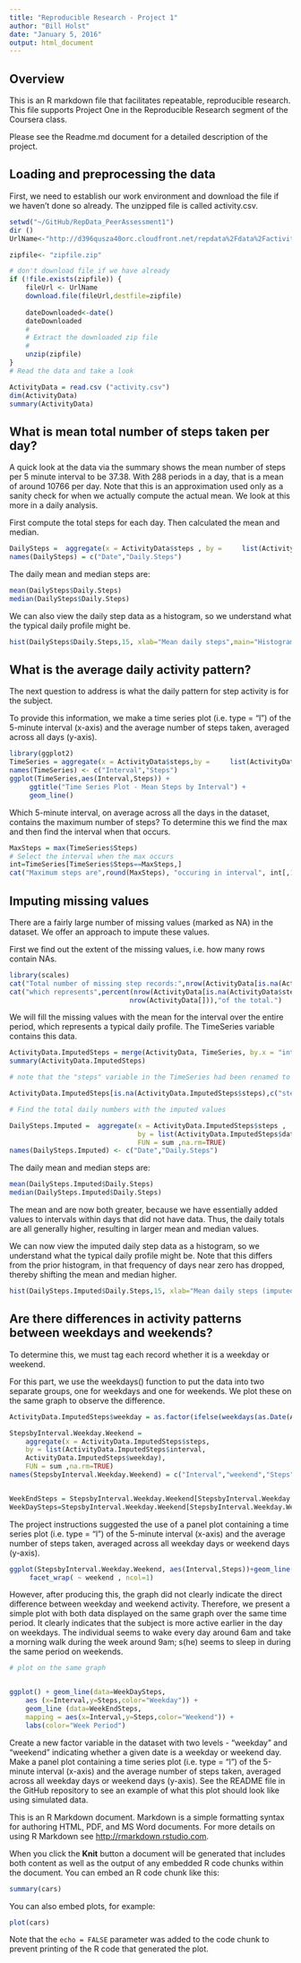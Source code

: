 ```yaml
---
title: "Reproducible Research - Project 1"
author: "Bill Holst"
date: "January 5, 2016"
output: html_document
---
```

## Overview

This is an R markdown file that facilitates repeatable, reproducible research. This file supports Project One in the Reproducible Research segment of the Coursera class.

Please see the Readme.md document for a detailed description of the project.

## Loading and preprocessing the data

First, we need to establish our work environment and download the file if we haven't done so already. The unzipped file is called activity.csv.

```r

setwd("~/GitHub/RepData_PeerAssessment1")
dir ()
UrlName<-"http://d396qusza40orc.cloudfront.net/repdata%2Fdata%2Factivity.zip"

zipfile<- "zipfile.zip"

# don't download file if we have already
if (!file.exists(zipfile)) {
    fileUrl <- UrlName
    download.file(fileUrl,destfile=zipfile)
    
    dateDownloaded<-date()
    dateDownloaded
    # 
    # Extract the downloaded zip file
    #
    unzip(zipfile)
}
# Read the data and take a look

ActivityData = read.csv ("activity.csv")
dim(ActivityData)
summary(ActivityData)

```

## What is mean total number of steps taken per day?

A quick look at the data via the summary shows the mean number of steps per 5 minute interval to be 37.38. With 288 periods in a day, that is a mean of around 10766 per day. Note that this is an approximation used only as a sanity check for when we actually compute the actual mean. We look at this more in a daily analysis.

First compute the total steps for each day. Then calculated the mean and median.

```r
DailySteps =  aggregate(x = ActivityData$steps , by =     list(ActivityData$date), FUN = sum ,na.rm=TRUE)
names(DailySteps) = c("Date","Daily.Steps")
```
The daily mean and median steps are:
```r
mean(DailySteps$Daily.Steps)
median(DailySteps$Daily.Steps)
```

We can also view the daily step data as a histogram, so we understand what the typical daily profile might be.

```r
hist(DailySteps$Daily.Steps,15, xlab="Mean daily steps",main="Histogram of Daily Steps")
```

## What is the average daily activity pattern?

The next question to address is what the daily pattern for step activity is for the subject. 


To provide this information, we make a time series plot (i.e. type = "l") of the 5-minute interval (x-axis) and the average number of steps taken, averaged across all days (y-axis).

```r
library(ggplot2)
TimeSeries = aggregate(x = ActivityData$steps,by =     list(ActivityData$interval), FUN = mean, na.rm = TRUE )
names(TimeSeries) <- c("Interval","Steps")
ggplot(TimeSeries,aes(Interval,Steps)) +
     ggtitle("Time Series Plot - Mean Steps by Interval") +
     geom_line()

```

Which 5-minute interval, on average across all the days in the dataset, contains the maximum number of steps?  To determine this we find the max and then find the interval when that occurs.

```r
MaxSteps = max(TimeSeries$Steps)
# Select the interval when the max occurs
int=TimeSeries[TimeSeries$Steps==MaxSteps,]
cat("Maximum steps are",round(MaxSteps), "occuring in interval", int[,1])
```



## Imputing missing values

There are a fairly large number of missing values (marked as NA) in the dataset.  We offer an approach to impute these values.

First we find out the extent of the missing values, i.e. how many rows contain NAs.

```r
library(scales)
cat("Total number of missing step records:",nrow(ActivityData[is.na(ActivityData$steps),]))
cat("which represents",percent(nrow(ActivityData[is.na(ActivityData$steps),])/
                              nrow(ActivityData[])),"of the total.")
```

We will fill the missing values with the mean for the interval over the entire period, which represents a typical daily profile.  The TimeSeries variable contains this data.

```r
ActivityData.ImputedSteps = merge(ActivityData, TimeSeries, by.x = "interval", by.y = "Interval", all.x = TRUE)
summary(ActivityData.ImputedSteps)

# note that the "steps" variable in the TimeSeries had been renamed to "Steps"

ActivityData.ImputedSteps[is.na(ActivityData.ImputedSteps$steps),c("steps")] <-     ActivityData.ImputedSteps[is.na(ActivityData.ImputedSteps$steps),c("Steps")]

# Find the total daily numbers with the imputed values

DailySteps.Imputed =  aggregate(x = ActivityData.ImputedSteps$steps , 
                                by = list(ActivityData.ImputedSteps$date), 
                                FUN = sum ,na.rm=TRUE)
names(DailySteps.Imputed) <- c("Date","Daily.Steps")
```

The daily mean and median steps are:
```r

mean(DailySteps.Imputed$Daily.Steps)
median(DailySteps.Imputed$Daily.Steps)
```
The mean and are now both greater, because we have essentially added values to intervals within days that did not have data.  Thus, the daily totals are all generally higher, resulting in larger mean and median values.

We can now view the imputed daily step data as a histogram, so we understand what the typical daily profile might be.  Note that this differs from the prior histogram, in that frequency of days near zero has dropped, thereby shifting the mean and median higher. 

```r
hist(DailySteps.Imputed$Daily.Steps,15, xlab="Mean daily steps (imputed)",main="Histogram of Daily Steps (Imputed")
```

## Are there differences in activity patterns between weekdays and weekends?

To determine this, we must tag each record whether it is a weekday or weekend.

For this part, we use the weekdays() function to put the data into two separate groups, one for weekdays and one for weekends. We plot these on the same graph to observe the difference.

```r

ActivityData.ImputedSteps$weekday = as.factor(ifelse(weekdays(as.Date(ActivityData.ImputedSteps$date)) %in% c("Saturday","Sunday"), "Weekend", "Weekday")) 

StepsbyInterval.Weekday.Weekend =
    aggregate(x = ActivityData.ImputedSteps$steps,
    by = list(ActivityData.ImputedSteps$interval,
    ActivityData.ImputedSteps$weekday),
    FUN = sum ,na.rm=TRUE)
names(StepsbyInterval.Weekday.Weekend) = c("Interval","weekend","Steps")


WeekEndSteps = StepsbyInterval.Weekday.Weekend[StepsbyInterval.Weekday.Weekend$weekend=='Weekend',]
WeekDaySteps=StepsbyInterval.Weekday.Weekend[StepsbyInterval.Weekday.Weekend$weekend=='Weekday',]
```

The project instructions suggested the use of a panel plot containing a time series plot (i.e. type = "l") of the 5-minute interval (x-axis) and the average number of steps taken, averaged across all weekday days or weekend days (y-axis).

```r
ggplot(StepsbyInterval.Weekday.Weekend, aes(Interval,Steps))+geom_line()+
     facet_wrap( ~ weekend , ncol=1)
```

However, after producing this, the graph did not clearly indicate the direct difference between weekday and weekend activity.  Therefore, we present a simple plot with both data displayed on the same graph over the same time period.  It clearly indicates that the subject is more active earlier in the day on weekdays. The individual seems to wake every day around 6am and take a morning walk during the week around 9am; s(he) seems to sleep in during the same period on weekends.  

```r

# plot on the same graph


ggplot() + geom_line(data=WeekDaySteps, 
    aes (x=Interval,y=Steps,color="Weekday")) +
    geom_line (data=WeekEndSteps,
    mapping = aes(x=Interval,y=Steps,color="Weekend")) +
    labs(color="Week Period")

```

Create a new factor variable in the dataset with two levels - "weekday" and "weekend" indicating whether a given date is a weekday or weekend day.
Make a panel plot containing a time series plot (i.e. type = "l") of the 5-minute interval (x-axis) and the average number of steps taken, averaged across all weekday days or weekend days (y-axis). See the README file in the GitHub repository to see an example of what this plot should look like using simulated data.

This is an R Markdown document. Markdown is a simple formatting syntax for authoring HTML, PDF, and MS Word documents. For more details on using R Markdown see <http://rmarkdown.rstudio.com>.

When you click the **Knit** button a document will be generated that includes both content as well as the output of any embedded R code chunks within the document. You can embed an R code chunk like this:

```r
summary(cars)
```

You can also embed plots, for example:

```r
plot(cars)
```

Note that the `echo = FALSE` parameter was added to the code chunk to prevent printing of the R code that generated the plot.
